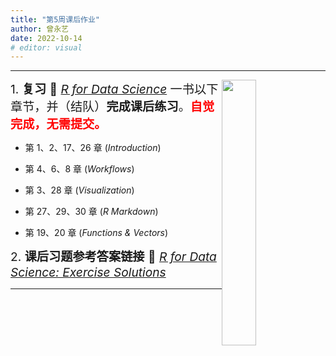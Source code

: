 ```yaml
---
title: "第5周课后作业"
author: 曾永艺
date: 2022-10-14
# editor: visual
---
```


<hr>
![](../slides/lec-04/imgs/r4ds-exercise-solutions-cover.png){style="float:right" width="33%"}

[1. **复习** 📖 [_R for Data Science_](https://r4ds.had.co.nz/) 一书以下章节，并（结队）**完成课后练习**。]{style="font-size:1.2rem"}[**自觉完成，无需提交。**]{style="font-size:1.2rem; color:red"}

- 第 1、2、17、26 章 (_Introduction_)

- 第 4、6、8 章 (_Workflows_)

- 第 3、28 章 (_Visualization_)

- 第 27、29、30 章 (_R Markdown_)

- 第 19、20 章 (_Functions &amp; Vectors_)

[2. **课后习题参考答案链接** 📖 [_R for Data Science: Exercise Solutions_](https://jrnold.github.io/r4ds-exercise-solutions/)]{style="font-size:1.2rem"}

<hr>

